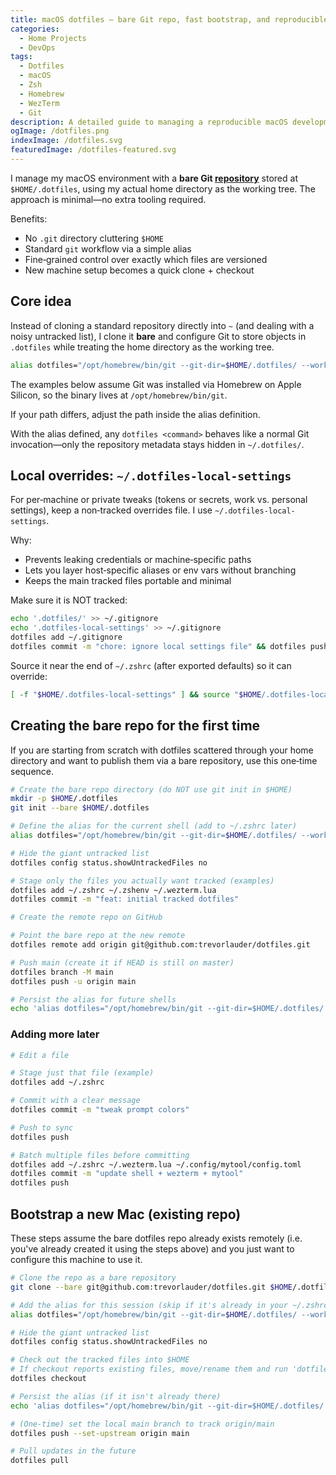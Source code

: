 ```yaml
---
title: macOS dotfiles — bare Git repo, fast bootstrap, and reproducible dev environment
categories:
  - Home Projects
  - DevOps
tags:
  - Dotfiles
  - macOS
  - Zsh
  - Homebrew
  - WezTerm
  - Git
description: A detailed guide to managing a reproducible macOS development environment using a bare Git repository, custom aliases, and curated dotfiles for Zsh, WezTerm, Homebrew, and more. Includes setup, automation, and best practices for fast onboarding.
ogImage: /dotfiles.png
indexImage: /dotfiles.svg
featuredImage: /dotfiles-featured.svg
---
```


I manage my macOS environment with a **bare Git [repository](https://github.com/trevorlauder/dotfiles)** stored at `$HOME/.dotfiles`, using my actual home directory as the working tree. The approach is minimal—no extra tooling required.

Benefits:

- No `.git` directory cluttering `$HOME`
- Standard `git` workflow via a simple alias
- Fine‑grained control over exactly which files are versioned
- New machine setup becomes a quick clone + checkout

## Core idea

Instead of cloning a standard repository directly into `~` (and dealing with a noisy untracked list), I clone it **bare** and configure Git to store objects in `.dotfiles` while treating the home directory as the working tree.

```sh
alias dotfiles="/opt/homebrew/bin/git --git-dir=$HOME/.dotfiles/ --work-tree=$HOME"
```

The examples below assume Git was installed via Homebrew on Apple Silicon, so the binary lives at `/opt/homebrew/bin/git`.

If your path differs, adjust the path inside the alias definition.

With the alias defined, any `dotfiles <command>` behaves like a normal Git invocation—only the repository metadata stays hidden in `~/.dotfiles/`.

## Local overrides: `~/.dotfiles-local-settings`

For per‑machine or private tweaks (tokens or secrets, work vs. personal settings), keep a non‑tracked overrides file. I use `~/.dotfiles-local-settings`.

Why:

- Prevents leaking credentials or machine‑specific paths
- Lets you layer host‑specific aliases or env vars without branching
- Keeps the main tracked files portable and minimal

Make sure it is NOT tracked:

```sh
echo '.dotfiles/' >> ~/.gitignore
echo '.dotfiles-local-settings' >> ~/.gitignore
dotfiles add ~/.gitignore
dotfiles commit -m "chore: ignore local settings file" && dotfiles push
```

Source it near the end of `~/.zshrc` (after exported defaults) so it can override:

```sh
[ -f "$HOME/.dotfiles-local-settings" ] && source "$HOME/.dotfiles-local-settings"
```

## Creating the bare repo for the first time

If you are starting from scratch with dotfiles scattered through your home directory and want to publish them via a bare repository, use this one‑time sequence.

```sh
# Create the bare repo directory (do NOT use git init in $HOME)
mkdir -p $HOME/.dotfiles
git init --bare $HOME/.dotfiles

# Define the alias for the current shell (add to ~/.zshrc later)
alias dotfiles="/opt/homebrew/bin/git --git-dir=$HOME/.dotfiles/ --work-tree=$HOME"

# Hide the giant untracked list
dotfiles config status.showUntrackedFiles no

# Stage only the files you actually want tracked (examples)
dotfiles add ~/.zshrc ~/.zshenv ~/.wezterm.lua
dotfiles commit -m "feat: initial tracked dotfiles"

# Create the remote repo on GitHub

# Point the bare repo at the new remote
dotfiles remote add origin git@github.com:trevorlauder/dotfiles.git

# Push main (create it if HEAD is still on master)
dotfiles branch -M main
dotfiles push -u origin main

# Persist the alias for future shells
echo 'alias dotfiles="/opt/homebrew/bin/git --git-dir=$HOME/.dotfiles/ --work-tree=$HOME"' >> ~/.zshrc
```

### Adding more later
```sh
# Edit a file

# Stage just that file (example)
dotfiles add ~/.zshrc

# Commit with a clear message
dotfiles commit -m "tweak prompt colors"

# Push to sync
dotfiles push

# Batch multiple files before committing
dotfiles add ~/.zshrc ~/.wezterm.lua ~/.config/mytool/config.toml
dotfiles commit -m "update shell + wezterm + mytool"
dotfiles push
```

## Bootstrap a new Mac (existing repo)

These steps assume the bare dotfiles repo already exists remotely (i.e. you've already created it using the steps above) and you just want to configure this machine to use it.

```sh
# Clone the repo as a bare repository
git clone --bare git@github.com:trevorlauder/dotfiles.git $HOME/.dotfiles

# Add the alias for this session (skip if it's already in your ~/.zshrc)
alias dotfiles="/opt/homebrew/bin/git --git-dir=$HOME/.dotfiles/ --work-tree=$HOME"

# Hide the giant untracked list
dotfiles config status.showUntrackedFiles no

# Check out the tracked files into $HOME
# If checkout reports existing files, move/rename them and run 'dotfiles checkout' again.
dotfiles checkout

# Persist the alias (if it isn't already there)
echo 'alias dotfiles="/opt/homebrew/bin/git --git-dir=$HOME/.dotfiles/ --work-tree=$HOME"' >> ~/.zshrc

# (One-time) set the local main branch to track origin/main
dotfiles push --set-upstream origin main

# Pull updates in the future
dotfiles pull
```
